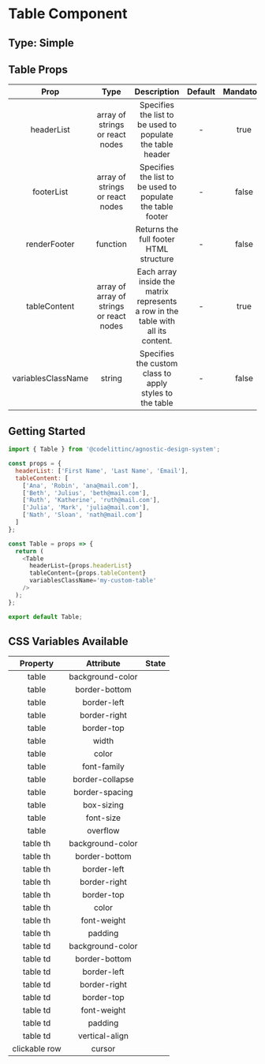 # Table Component

## Type: Simple

## Table Props

|        Prop        |                   Type                   |                                   Description                                    | Default | Mandatory |
| :----------------: | :--------------------------------------: | :------------------------------------------------------------------------------: | :-----: | :-------: |
|     headerList     |     array of strings or react nodes      |            Specifies the list to be used to populate the table header            |    -    |   true    |
|     footerList     |     array of strings or react nodes      |            Specifies the list to be used to populate the table footer            |    -    |   false   |
|    renderFooter    |                 function                 |                      Returns the full footer HTML structure                      |    -    |   false   |
|    tableContent    | array of array of strings or react nodes | Each array inside the matrix represents a row in the table with all its content. |    -    |   true    |
| variablesClassName |                  string                  |             Specifies the custom class to apply styles to the table              |    -    |   false   |

## Getting Started

```javascript
import { Table } from '@codelittinc/agnostic-design-system';

const props = {
  headerList: ['First Name', 'Last Name', 'Email'],
  tableContent: [
    ['Ana', 'Robin', 'ana@mail.com'],
    ['Beth', 'Julius', 'beth@mail.com'],
    ['Ruth', 'Katherine', 'ruth@mail.com'],
    ['Julia', 'Mark', 'julia@mail.com'],
    ['Nath', 'Sloan', 'nath@mail.com']
  ]
};

const Table = props => {
  return (
    <Table
      headerList={props.headerList}
      tableContent={props.tableContent}
      variablesClassName='my-custom-table'
    />
  );
};

export default Table;
```

## CSS Variables Available

|   Property    |    Attribute     | State |
| :-----------: | :--------------: | :---: |
|     table     | background-color |       |
|     table     |  border-bottom   |       |
|     table     |   border-left    |       |
|     table     |   border-right   |       |
|     table     |    border-top    |       |
|     table     |      width       |       |
|     table     |      color       |       |
|     table     |   font-family    |       |
|     table     | border-collapse  |       |
|     table     |  border-spacing  |       |
|     table     |    box-sizing    |       |
|     table     |    font-size     |       |
|     table     |     overflow     |       |
|   table th    | background-color |       |
|   table th    |  border-bottom   |       |
|   table th    |   border-left    |       |
|   table th    |   border-right   |       |
|   table th    |    border-top    |       |
|   table th    |      color       |       |
|   table th    |   font-weight    |       |
|   table th    |     padding      |       |
|   table td    | background-color |       |
|   table td    |  border-bottom   |       |
|   table td    |   border-left    |       |
|   table td    |   border-right   |       |
|   table td    |    border-top    |       |
|   table td    |   font-weight    |       |
|   table td    |     padding      |       |
|   table td    |  vertical-align  |       |
| clickable row |      cursor      |       |
